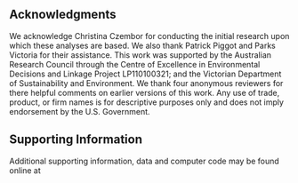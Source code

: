 ## Acknowledgments {-}

We acknowledge Christina Czembor for conducting the initial research upon which these analyses are based. We also thank Patrick Piggot and Parks Victoria for their assistance. This work was supported by the Australian Research Council through the Centre of Excellence in Environmental Decisions and Linkage Project LP110100321; and the Victorian Department of Sustainability and Environment. We thank four anonymous reviewers for there helpful comments on earlier versions of this work. Any use of trade, product, or firm names is for descriptive purposes only and does not imply endorsement by the U.S. Government.

## Supporting Information {-}

Additional supporting information, data and computer code may be found online at \texttt{ https://github.com/wkmor1/voiWoodland}